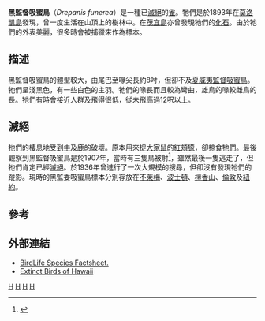 {{Speciesbox 
| taxon = Drepanis funerea
| status = EX
| status_system = iucn3.1
| status_ref = <ref name=IUCN>{{IUCN2006|assessors=BirdLife International|year=2004|id=6825|title=Drepanis funerea|downloaded=2007-07-19}}</ref>
| extinct = 1907年
| image = Drepanis funerea-Keulemans.jpg
| binomial_authority = Newton, 1893
}}

'''黑監督吸蜜鳥'''（''Drepanis funerea''）是一種已[[滅絕|滅絕]]的[[雀|雀]]。牠們是於1893年在[[莫洛凱島|莫洛凱島]]發現，曾一度生活在山頂上的樹林中。在[[茂宜島|茂宜島]]亦曾發現牠們的[[化石|化石]]。由於牠們的外表美麗，很多時會被捕獵來作為標本。

==描述==
黑監督吸蜜鳥的體型較大，由尾巴至喙尖長約8吋，但卻不及[[夏威夷監督吸蜜鳥|夏威夷監督吸蜜鳥]]。牠們呈淺黑色，有一些白色的主羽。牠們的喙長而且較為彎曲，雄鳥的喙較雌鳥的長。牠們有時會接近人群及飛得很低，從未飛高過12呎以上。

==滅絕==
牠們的棲息地受到[[牛|牛]]及[[鹿|鹿]]的破壞。原本用來捉[[大家鼠|大家鼠]]的[[紅頰獴|紅頰獴]]，卻掠食牠們。最後觀察到黑監督吸蜜鳥是於1907年，當時有三隻鳥被射<ref>{{Cite book en|author=Tim Flannery & Peter Schouten|title=A Gap in Nature|year=2001|url=https://archive.org/details/gapinnature00timf|id=ISBN 1-876485-77-9}}</ref>，雖然最後一隻逃走了，但牠們肯定已經[[滅絕|滅絕]]。於1936年曾進行了一次大規模的搜尋，但卻沒有發現牠們的蹤影。現時的黑監委吸蜜鳥標本分別存放在[[不萊梅|不萊梅]]、[[波士頓|波士頓]]、[[檀香山|檀香山]]、[[倫敦|倫敦]]及[[紐約|紐約]]。

==參考==
{{reflist}}

==外部連結==
* [http://www.birdlife.org/datazone/species/index.html?action=SpcHTMDetails.asp&sid=8923&m=0 BirdLife Species Factsheet.]
* [https://web.archive.org/web/20070907200454/http://www.birdinghawaii.co.uk/extinctbirdarticle2.htm Extinct Birds of Hawaii]

{{Taxonbar}}
[[Category:IUCN紅色名錄絕滅物種|H]]
[[Category:夏威夷鸟类|H]]
[[Category:管舌鸟亚科|H]]
[[Category:1893年描述的鸟类|H]]